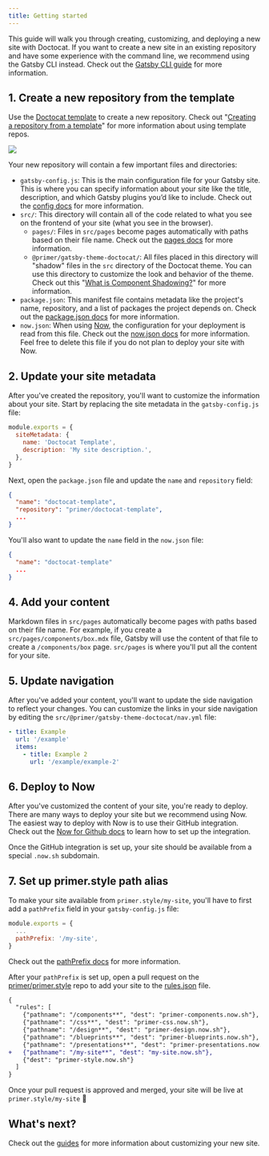 ```yaml
---
title: Getting started
---
```


This guide will walk you through creating, customizing, and deploying a new site with Doctocat. If you want to create a new site in an existing repository and have some experience with the command line, we recommend using the Gatsby CLI instead. Check out the [Gatsby CLI guide](/getting-started/gatsby-cli) for more information.

## 1. Create a new repository from the template

Use the [Doctocat template](https://github.com/primer/doctocat-starter) to create a new repository. Check out "[Creating a repository from a template](https://help.github.com/en/articles/creating-a-repository-from-a-template)" for more information about using template repos.

![](https://help.github.com/assets/images/help/repository/use-this-template-button.png)

Your new repository will contain a few important files and directories:

- `gatsby-config.js`: This is the main configuration file for your Gatsby site. This is where you can specify information about your site like the title, description, and which Gatsby plugins you’d like to include. Check out the [config docs](https://www.gatsbyjs.org/docs/gatsby-config/) for more information.
- `src/`: This directory will contain all of the code related to what you see on the frontend of your site (what you see in the browser).
  - `pages/`: Files in `src/pages` become pages automatically with paths based on their file name. Check out the [pages docs](https://www.gatsbyjs.org/docs/recipes/#creating-pages) for more information.
  - `@primer/gatsby-theme-doctocat/`: All files placed in this directory will "shadow" files in the `src` directory of the Doctocat theme. You can use this directory to customize the look and behavior of the theme. Check out this "[What is Component Shadowing?](https://www.gatsbyjs.org/blog/2019-04-29-component-shadowing/)" for more information.
- `package.json`: This manifest file contains metadata like the project's name, repository, and a list of packages the project depends on. Check out the [package.json docs](https://docs.npmjs.com/files/package.json) for more information.
- `now.json`: When using [Now](https://zeit.co/now), the configuration for your deployment is read from this file. Check out the [now.json docs](https://zeit.co/docs/v2/deployments/configuration/?query=now.json) for more information. Feel free to delete this file if you do not plan to deploy your site with Now.

## 2. Update your site metadata

After you've created the repository, you'll want to customize the information about your site. Start by replacing the site metadata in the `gatsby-config.js` file:

```js
module.exports = {
  siteMetadata: {
    name: 'Doctocat Template',
    description: 'My site description.',
  },
}
```

Next, open the `package.json` file and update the `name` and `repository` field:

```json
{
  "name": "doctocat-template",
  "repository": "primer/doctocat-template",
  ...
}
```

You'll also want to update the `name` field in the `now.json` file:

```json
{
  "name": "doctocat-template"
  ...
}
```

## 4. Add your content

Markdown files in `src/pages` automatically become pages with paths based on their file name. For example, if you create a `src/pages/components/box.mdx` file, Gatsby will use the content of that file to create a `/components/box` page. `src/pages` is where you'll put all the content for your site.

## 5. Update navigation

After you've added your content, you'll want to update the side navigation to reflect your changes. You can customize the links in your side navigation by editing the `src/@primer/gatsby-theme-doctocat/nav.yml` file:

```yml
- title: Example
  url: '/example'
  items:
    - title: Example 2
      url: '/example/example-2'
```

## 6. Deploy to Now

After you've customized the content of your site, you're ready to deploy. There are many ways to deploy your site but we recommend using Now. The easiest way to deploy with Now is to use their GitHub integration. Check out the [Now for Github docs](https://zeit.co/docs/v2/integrations/now-for-github/) to learn how to set up the integration.

Once the GitHub integration is set up, your site should be available from a special `.now.sh` subdomain.

## 7. Set up primer.style path alias

To make your site available from `primer.style/my-site`, you'll have to first add a `pathPrefix` field in your `gatsby-config.js` file:

```js
module.exports = {
  ...
  pathPrefix: '/my-site',
}
```

Check out the [pathPrefix docs](https://www.gatsbyjs.org/docs/path-prefix/) for more information.

After your `pathPrefix` is set up, open a pull request on the [primer/primer.style](https://github.com/primer/primer.style) repo to add your site to the [rules.json](https://github.com/primer/primer.style/blob/master/rules.json) file.

```diff
{
  "rules": [
    {"pathname": "/components**", "dest": "primer-components.now.sh"},
    {"pathname": "/css**", "dest": "primer-css.now.sh"},
    {"pathname": "/design**", "dest": "primer-design.now.sh"},
    {"pathname": "/blueprints**", "dest": "primer-blueprints.now.sh"},
    {"pathname": "/presentations**", "dest": "primer-presentations.now.sh"},
+   {"pathname": "/my-site**", "dest": "my-site.now.sh"},
    {"dest": "primer-style.now.sh"}
  ]
}
```

Once your pull request is approved and merged, your site will be live at `primer.style/my-site` 🎉

## What's next?

Check out the [guides](#) for more information about customizing your new site.
